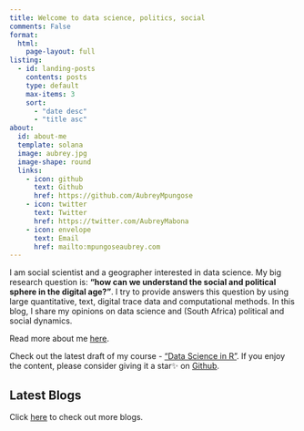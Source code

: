 ```yaml
---
title: Welcome to data science, politics, social
comments: False
format:
  html:
    page-layout: full
listing:
  - id: landing-posts
    contents: posts
    type: default
    max-items: 3
    sort: 
      - "date desc"
      - "title asc"
about:
  id: about-me
  template: solana
  image: aubrey.jpg
  image-shape: round
  links:
    - icon: github
      text: Github
      href: https://github.com/AubreyMpungose
    - icon: twitter
      text: Twitter
      href: https://twitter.com/AubreyMabona
    - icon: envelope
      text: Email
      href: mailto:mpungoseaubrey.com
---
```


:::{#about-me}
I am social scientist and a geographer interested in data science. My big research question is: **"how can we understand the social and political sphere in  the digital age?"**. I try to provide answers this question by using large quantitative, text, digital trace data and computational methods. In this blog, I share my opinions on data science and (South Africa) political and social dynamics.

Read more about me [here](about.qmd).


:::
Check out the latest draft of my course - ["Data Science in R"](https://aubreympungose.github.io/data-science-course/). If you enjoy the content, please consider giving it a star✨ on [Github](hhttps://github.com/aubreympungose/data-science-course).

:::::{.grid}
::::{.g-col-12 .g-col-md-12}
## Latest Blogs
Click [here](blog.qmd) to check out more blogs.

:::{#landing-posts}
:::
::::
:::::